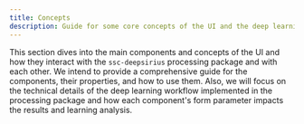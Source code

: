 ```yaml
---
title: Concepts
description: Guide for some core concepts of the UI and the deep learning workflow.
---
```


This section dives into the main components and concepts of the UI and how they interact with
the `ssc-deepsirius` processing package and with each other. We intend to provide
a comprehensive guide for the components, their properties, and how to use them.
Also, we will focus on the technical details of the deep learning workflow
implemented in the processing package and how each component's form parameter
impacts the results and learning analysis.

<Cards>
  <Card
    title="Workspace"
    description="Where the magic happens."
    href="/docs/concepts/workspace"
  />
  <Card
    title="Dataset"
    description="Get your data ready."
    href="/docs/concepts/dataset"
  />
    <Card
    title="Augmentation"
    description="Transform your dataset."
    href="/docs/concepts/augmentation"
  />
  <Card
    title="Network"
    description="Train train train!"
    href="/docs/concepts/network"
  />
  <Card
    title="Inference"
    description="Results and analysis."
    href="/docs/concepts/inference"
  />
  <Card
    title="Tensorboard"
    description="Visualistion."
    href="/docs/concepts/tensorboard"
  />
</Cards>

